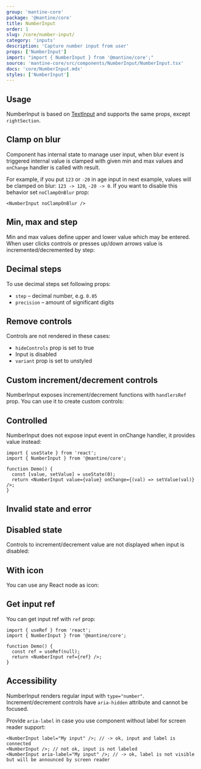 ```yaml
---
group: 'mantine-core'
package: '@mantine/core'
title: NumberInput
order: 1
slug: /core/number-input/
category: 'inputs'
description: 'Capture number input from user'
props: ['NumberInput']
import: "import { NumberInput } from '@mantine/core';"
source: 'mantine-core/src/components/NumberInput/NumberInput.tsx'
docs: 'core/NumberInput.mdx'
styles: ['NumberInput']
---
```



## Usage

NumberInput is based on [TextInput](/core/text-input/)
and supports the same props, except `rightSection`.

<Demo data={NumberInputDemos.configurator} />

## Clamp on blur

Component has internal state to manage user input, when blur event is triggered
internal value is clamped with given min and max values and `onChange` handler is called with result.

For example, if you put `123` or `-20` in age input in next example, values will be clamped on blur: `123 -> 120`, `-20 -> 0`.
If you want to disable this behavior set `noClampOnBlur` prop:

```tsx
<NumberInput noClampOnBlur />
```

## Min, max and step

Min and max values define upper and lower value which may be entered.
When user clicks controls or presses up/down arrows value is incremented/decremented by step:

<Demo data={NumberInputDemos.step} />

## Decimal steps

To use decimal steps set following props:

- `step` – decimal number, e.g. `0.05`
- `precision` – amount of significant digits

<Demo data={NumberInputDemos.decimal} />

## Remove controls

Controls are not rendered in these cases:

- `hideControls` prop is set to true
- Input is disabled
- `variant` prop is set to unstyled

<Demo data={NumberInputDemos.controls} />

## Custom increment/decrement controls

NumberInput exposes increment/decrement functions with `handlersRef` prop.
You can use it to create custom controls:

<Demo data={NumberInputDemos.handlers} />

## Controlled

NumberInput does not expose input event in onChange handler, it provides value instead:

```tsx
import { useState } from 'react';
import { NumberInput } from '@mantine/core';

function Demo() {
  const [value, setValue] = useState(0);
  return <NumberInput value={value} onChange={(val) => setValue(val)} />;
}
```

## Invalid state and error

<Demo data={NumberInputDemos.validation} />

## Disabled state

Controls to increment/decrement value are not displayed when input is disabled:

<Demo data={NumberInputDemos.disabled} />

## With icon

You can use any React node as icon:

<Demo data={NumberInputDemos.icon} />

## Get input ref

You can get input ref with `ref` prop:

```tsx
import { useRef } from 'react';
import { NumberInput } from '@mantine/core';

function Demo() {
  const ref = useRef(null);
  return <NumberInput ref={ref} />;
}
```

## Accessibility

NumberInput renders regular input with `type="number"`.
Increment/decrement controls have `aria-hidden` attribute and cannot be focused.

Provide `aria-label` in case you use component without label for screen reader support:

```tsx
<NumberInput label="My input" />; // -> ok, input and label is connected
<NumberInput />; // not ok, input is not labeled
<NumberInput aria-label="My input" />; // -> ok, label is not visible but will be announced by screen reader
```
